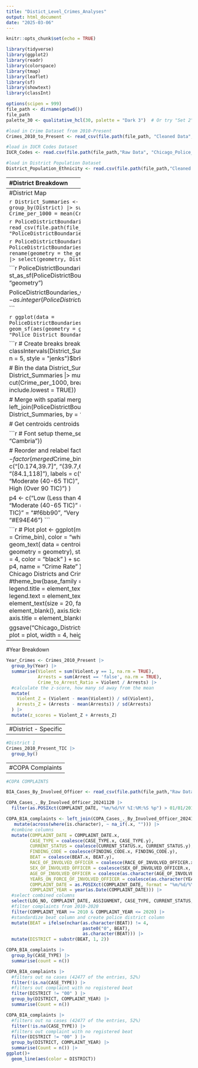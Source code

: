```yaml
---
title: "Distict_Level_Crimes_Analyses"
output: html_document
date: "2025-03-06"
---
```


```r
knitr::opts_chunk$set(echo = TRUE)
```

```r
library(tidyverse)
library(ggplot2)
library(readr)
library(colorspace)
library(tmap)
library(leaflet)
library(sf)
library(showtext)
library(classInt)

options(scipen = 999)
file_path <- dirname(getwd())
file_path
palette_30 <- qualitative_hcl(30, palette = "Dark 3")  # Or try "Set 2", "Harmonic", etc.
```

```r
#load in Crime Dataset from 2010-Present
Crimes_2010_to_Present <- read_csv(file.path(file_path, "Cleaned Data",  "Crimes_-_2010_to_Present_20241114.csv"))

#load in IUCR Codes Dataset
IUCR_Codes <- read.csv(file.path(file_path,"Raw Data", "Chicago_Police_Department_-_Illinois_Uniform_Crime_Reporting__IUCR__Codes_20250306.csv"))

#load in District Population Dataset
District_Population_Ethnicity <- read.csv(file.path(file_path,"Cleaned Data", "District Population and Ethnicity.csv"))
```

--------------------------------------------------------------------------------
#District Breakdown

```r
#Add a Boolean that signifies if the reported incident was a violent crime
Crimes_2010_Present <- left_join(Crimes_2010_to_Present, IUCR_Codes, by = "IUCR") |>
  filter(Year < 2020)
```

```r
#Creates Total Crime Count for Each district from 2010-2019
District_Crime_Level_Year <- Crimes_2010_Present |>
  group_by(District, Year) |>
  summarise(Total_Crime = n_distinct(`Case Number`),
            Violent = sum(Violent == 1, na.rm = TRUE),
            Arrests = sum(Arrest == 'false', na.rm = TRUE))
```

```r
#Create TIC counts for Each District from 2010-2019
Year_District_Crimes_TIC <- Crimes_2010_Present |>
  #INDEX.CODE (from the IUCR) dataset indicates if crimes are used in TIC Count
  filter(INDEX.CODE == "I") |>
  group_by(District, Year) |>
  summarise(
    TIC = n_distinct(`Case Number`),
    Violent = sum(Violent == 1, na.rm = TRUE),
    Arrests = sum(Arrest == TRUE, na.rm = TRUE))
```

```r
#Join Total Crime Counts and Total Index Crime
left_join(District_Crime_Level_Year, Year_District_Crimes_TIC, by = c("District", "Year")) |>
  select(District, Year, TIC) |>
  pivot_wider(names_from = (District), values_from = TIC)

#Export File
write.csv(left_join(District_Crime_Level_Year, Year_District_Crimes_TIC, by = c("District", "Year")) |>
  select(District, Year, TIC), file = "District_TIC_byYear.csv")
```

```r
#Join Total Crime Counts and Total Index Crime
Year_District_Crimes_TIC |>
  select(District, Year, TIC) |>
  pivot_wider(names_from = (District), values_from = TIC)

#Export File
write.csv(left_join(District_Crime_Level_Year, Year_District_Crimes_TIC, by = c("District", "Year")) |>
  select(District, Year, Total_Crime, TIC), file = "District_TIC_byYear.csv")
```

```r
#Creates a Crime per 1000 Rate Column
Year_District_Crimes_TIC <- Year_District_Crimes_TIC %>%
  mutate(District = as.integer(District))

District_population <- left_join(Year_District_Crimes_TIC, District_Population_Ethnicity, by = join_by(District)) |>
  mutate(Crime_per_1000 = TIC/(`Total.Population`/1000))

write.csv(District_population, "District_level.csv")
```

```r
#Averages Total Crime and Total Index Crime across 2010-2019 for each district
District_population |>
  group_by(District) |>
  summarise(Average_Crime = mean(`TIC`),
            Average_Crimeper1000 = mean(Crime_per_1000))
```


```r
library(knitr)
kable((District_population |>
  group_by(District) |>
  summarise(Average_Crime = mean(`TIC`),
            Average_Crimeper1000 = mean(Crime_per_1000))), format = "latex", digits = 2, caption = "Average Crime by District")
```

```r
ggplot(District_population, aes(x = Year, y = Violent, color = factor(District))) +
  geom_line() +
  geom_point(size = 0.5) +
  scale_color_viridis_d(option = "turbo", begin = 0, end = 1) +
  scale_x_continuous(breaks = seq(2010, 2020, by = 1)) +
  labs(title = "Violent Crime Trends by District",
       x = "Year",
       y = "Violent Crime Count",
       color = "District") +
  theme_minimal()
```

```r
(District_population |>
  group_by(District) |>
  summarise(Average_Crime = mean(`TIC`),
            Average_Crimeper1000 = mean(Crime_per_1000)))


ggplot(District_population, aes(x = Year, y = Crime_per_1000, color = factor(District))) +
  geom_line() +
  geom_point(size = 0.5) +
  scale_color_manual(values = palette_30)+
  scale_x_continuous(breaks = seq(2010, 2020, by = 1)) +
  labs(title = "Violent Crime Trends by District",
       x = "Year",
       y = "Violent Crime Count",
       color = "District") +
  theme_minimal()
```


```r
Year_Crimes <- Crimes_2010_Present |>
  group_by(Year) |>
  summarise(Total_Crime = n_distinct(Case.Number),
            Violent = sum(Violent.y == 1, na.rm = TRUE),
            Arrests = sum(Arrest == 'false', na.rm = TRUE),
            Crime_to_Arrest_Ratio = Violent / Arrests)
```


```r
Year_Crimes_NOT <- Crimes_2010_Present |>
  filter(District != 31) |>
  filter(!Primary.Type %in% c("HOMICIDE", "CRIMINAL SEXUAL ASSAULT", "ROBBERY", 
                             "BATTERY", "ASSAULT", "BURGLARY", "THEFT", 
                             "MOTOR VEHICLE THEFT", "ARSON", "HUMAN TRAFFICKING")) |>
  group_by(Year) |>
  summarise(
    Total_Crime = n_distinct(Case.Number),
    Violent = sum(Violent.y == 1, na.rm = TRUE),
    Arrests = sum(Arrest == TRUE, na.rm = TRUE),  # or Arrest == FALSE if you meant non-arrests
    Crime_to_Arrest_Ratio = Violent / Arrests
  )
```


```r
District_Crime_Level <- Crimes_2010_Present |>
  group_by(District) |>
  summarise(Violent = sum(Violent.y == 1, na.rm = TRUE),
            Arrests = sum(Arrest == 'false', na.rm = TRUE),
            Crime_to_Arrest_Ratio = Violent / Arrests) |>
  #calculate the z-score, how many sd away from the mean
  mutate(
    Violent_Z = (Violent - mean(Violent)) / sd(Violent),
    Arrests_Z = (Arrests - mean(Arrests)) / sd(Arrests)
  ) |>
  mutate(z_scores = Violent_Z + Arrests_Z)
3
#COMBINE WITH POPULATION DATA

```

```r
District_Crime_Level_Year$Year <- as.numeric(District_Crime_Level_Year$Year)
District_Crime_Level_Year$District <- as.factor(District_Crime_Level_Year$District)
library(viridis)
library(ggrepel)
```

```r
ggplot(District_Crime_Level_Year, aes(x = Year, y = Violent, color = District)) +
  geom_line() +
  geom_point(size = 0.5) +
  scale_color_viridis_d(option = "turbo", begin = 0, end = 1)+
  scale_x_continuous(breaks = seq(2010, 2020, by = 1))+
  labs(title = "Violent Crime Trends by District",
       x = "Year",
       y = "Violent Crime Count",
       color = "District",
       linetype = "District") +
  theme_minimal()
```
```r
top_3 <- District_Crime_Level_Year %>%
  filter(Year == 2020) %>%
  arrange(desc(Violent)) %>%
  slice_head(n = 3)  # Select only the top 3 highest crime districts

ggplot(District_Crime_Level_Year, aes(x = Year, y = Violent, color = District)) +
  geom_line() +  
  geom_text(data = top_3, aes(label = District), 
            hjust = -0.1, vjust = 0.5, size = 5) + # Labels only for top 3
  scale_color_viridis_d(option = "turbo") +  
  scale_x_continuous(breaks = seq(2010, 2020, by = 1)) +  
  labs(title = "Violent Crime Trends by District",
       x = "Year",
       y = "Violent Crime Count",
       color = "District") +
  theme_minimal()
```

```r
Strategic_Subject_List_Historical <- read_csv("~/2025 Spring/Thesis/Strategic_Subject_List_-_Historical_20241107.csv")
```

```r
left_join(SSL_District, SSL_top50)

ggplot(left_join(SSL_District, SSL_top50), aes(x = District, y = mean)) +
  geom_line() +  
  scale_color_viridis_d(option = "turbo") +  
  scale_x_continuous(breaks = seq(1, 25, by = 1))
  labs(title = "SSL Top 50 Mean by District",
       x = "District",
       y = "Mean of top 50 individuals with the highest SSL score") +
  theme_minimal()
```

----------------------------
#District Map

```r
District_Summaries <- District_population |>
  group_by(District) |>
  summarise(TIC = mean(TIC),
            Crime_per_1000 = mean(Crime_per_1000))
```

```r
PoliceDistrictBoundaries_Current <- read_csv(file.path(file_path, "Shapefiles",  "PoliceDistrictBoundaries_Current.csv"))
```
```r
PoliceDistrictBoundaries_Current <- read_sf(file.path(file_path, "Shapefiles",  "PoliceDistrictBoundaries_Current.csv"))
```

```r
PoliceDistrictBoundaries_Current <- PoliceDistrictBoundaries_Current |>
  rename(geometry = the_geom,
         District = DIST_NUM) |>
  select(geometry, District)
```

```r
PoliceDistrictBoundaries_Current <- st_as_sf(PoliceDistrictBoundaries_Current, wkt = "geometry")

PoliceDistrictBoundaries_Current$District <- as.integer(PoliceDistrictBoundaries_Current$District)
```

```r
ggplot(data = PoliceDistrictBoundaries_Current) +
  geom_sf(aes(geometry = geometry)) +
  labs(title = "Police District Boundaries")
```

```r
# Create breaks
breaks <- classIntervals(District_Summaries$Crime_per_1000, n = 5, style = "jenks")$brks
breaks <- breaks[2:6]

# Bin the data
District_Summaries <- District_Summaries |>
  mutate(Crime_bin = cut(Crime_per_1000, breaks = breaks, include.lowest = TRUE))

# Merge with spatial
merged <- left_join(PoliceDistrictBoundaries_Current, District_Summaries, by = "District")

# Get centroids
centroids <- st_centroid(merged)
```

```r
# Font setup
theme_set(theme_bw(base_family = "Cambria"))

# Reorder and relabel factor
merged$Crime_bin <- factor(
  merged$Crime_bin,
  levels = c("[0.174,39.7]", "(39.7,63.5]", "(63.5,84.1]", "(84.1,118]"),
  labels = c("Low (Less than 40 TIC)", "Moderate (40-65 TIC)", "High (65-90 TIC)", "Very High (Over 90 TIC)")
)

p4 <- c("Low (Less than 40 TIC)" = "#4DD588",
        "Moderate (40-65 TIC)" = "#fee08b",
        "High (65-90 TIC)" = "#f6bb90",
        "Very High (Over 90 TIC)" = "#E94E46")
```

```r
# Plot
plot <- ggplot(merged) +
  geom_sf(aes(fill = Crime_bin), color = "white", size = 0.3) +
  geom_text(
    data = centroids,
    aes(label = District, geometry = geometry),
    stat = "sf_coordinates",
    size = 4,
    color = "black"
  ) +
  scale_fill_manual(
    values = p4,
    name = "Crime Rate"
  ) +
  labs(title = "Map of Chicago Districts and Crime Rate per 1,000") +
  #theme_bw(base_family = "Cambria") +
  theme(
    legend.title = element_text(size = 16, face = "bold"),
    legend.text = element_text(size = 14),
    plot.title = element_text(size = 20, face = "bold"),
    axis.text = element_blank(),
    axis.ticks = element_blank(),
    axis.title = element_blank()
  )

ggsave("Chicago_Districts_and_Crime_Rate.png", 
       plot = plot,
       width = 4,
       height = 3)
```

-----------------
#Year Breakdown
```r
Year_Crimes <- Crimes_2010_Present |>
  group_by(Year) |>
  summarise(Violent = sum(Violent.y == 1, na.rm = TRUE),
            Arrests = sum(Arrest == 'false', na.rm = TRUE),
            Crime_to_Arrest_Ratio = Violent / Arrests) |>
  #calculate the z-score, how many sd away from the mean
  mutate(
    Violent_Z = (Violent - mean(Violent)) / sd(Violent),
    Arrests_Z = (Arrests - mean(Arrests)) / sd(Arrests)
  ) |>
  mutate(z_scores = Violent_Z + Arrests_Z)
```

--------------------------------------
#District - Specific
--------------------------------------

```r
#District 1
Crimes_2010_Present_TIC |>
  group_by()
```


--------------------------------------
#COPA Complaints
--------------------------------------

```r
#COPA COMPLAINTS

BIA_Cases_By_Involved_Officer <- read_csv(file.path(file_path,"Raw Data", "BIA_Cases_-_By_Involved_Officer_20250327.csv"))
```

```r
COPA_Cases_._By_Involved_Officer_20241120 |>
  filter(as.POSIXct(COMPLAINT_DATE, "%m/%d/%Y %I:%M:%S %p") > 01/01/2010)
```

```r
COPA_BIA_complaints <- left_join(COPA_Cases_._By_Involved_Officer_20241120, BIA_Cases_By_Involved_Officer, by = "LOG_NO") |>
   mutate(across(where(is.character), ~ na_if(.x, ""))) |>
  #combine columns
  mutate(COMPLAINT_DATE = COMPLAINT_DATE.x,
         CASE_TYPE = coalesce(CASE_TYPE.x, CASE_TYPE.y),
         CURRENT_STATUS = coalesce(CURRENT_STATUS.x, CURRENT_STATUS.y),
         FINDING_CODE = coalesce(FINDING_CODE.x, FINDING_CODE.y),
         BEAT = coalesce(BEAT.x, BEAT.y),
         RACE_OF_INVOLVED_OFFICER = coalesce(RACE_OF_INVOLVED_OFFICER.x, RACE_OF_INVOLVED_OFFICER.y),
         SEX_OF_INVOLVED_OFFICER = coalesce(SEX_OF_INVOLVED_OFFICER.x, SEX_OF_INVOLVED_OFFICER.y), 
         AGE_OF_INVOLVED_OFFICER = coalesce(as.character(AGE_OF_INVOLVED_OFFICER.x), as.character(AGE_OF_INVOLVED_OFFICER.y)),
         YEARS_ON_FORCE_OF_INVOLVED_OFFICER = coalesce(as.character(YEARS_ON_FORCE_OF_INVOLVED_OFFICER.x), as.character(YEARS_ON_FORCE_OF_INVOLVED_OFFICER.y)),
         COMPLAINT_DATE = as.POSIXct(COMPLAINT_DATE, format = "%m/%d/%Y %I:%M:%S %p"),
         COMPLAINT_YEAR = year(as.Date(COMPLAINT_DATE))) |>
  #select combined columns
  select(LOG_NO, COMPLAINT_DATE, ASSIGNMENT, CASE_TYPE, CURRENT_STATUS, CURRENT_CATEGORY, FINDING_CODE, POLICE_SHOOTING, BEAT, RACE_OF_INVOLVED_OFFICER, SEX_OF_INVOLVED_OFFICER, AGE_OF_INVOLVED_OFFICER, YEARS_ON_FORCE_OF_INVOLVED_OFFICER, COMPLAINT_YEAR) |>
  #filter complaints from 2010-2020
  filter(COMPLAINT_YEAR >= 2010 & COMPLAINT_YEAR <= 2020) |>
  #standardize beat column and create police district column
  mutate(BEAT = ifelse(nchar(as.character(BEAT)) != 4, 
                             paste0("0", BEAT), 
                             as.character(BEAT))) |>
  mutate(DISTRICT = substr(BEAT, 1, 2))
```

```r
COPA_BIA_complaints |>
  group_by(CASE_TYPE) |>
  summarise(count = n())
```

```r
COPA_BIA_complaints |>
  #filters out na cases (42477 of the entries, 52%)
  filter(!is.na(CASE_TYPE)) |>
  #filters out complaint with no registered beat
  filter(DISTRICT != "00" ) |>
  group_by(DISTRICT, COMPLAINT_YEAR) |>
  summarise(Count = n())
```
```r
COPA_BIA_complaints |>
  #filters out na cases (42477 of the entries, 52%)
  filter(!is.na(CASE_TYPE)) |>
  #filters out complaint with no registered beat
  filter(DISTRICT != "00" ) |>
  group_by(DISTRICT, COMPLAINT_YEAR) |>
  summarise(Count = n()) |>
ggplot()+
  geom_line(aes(color = DISTRICT))
```

